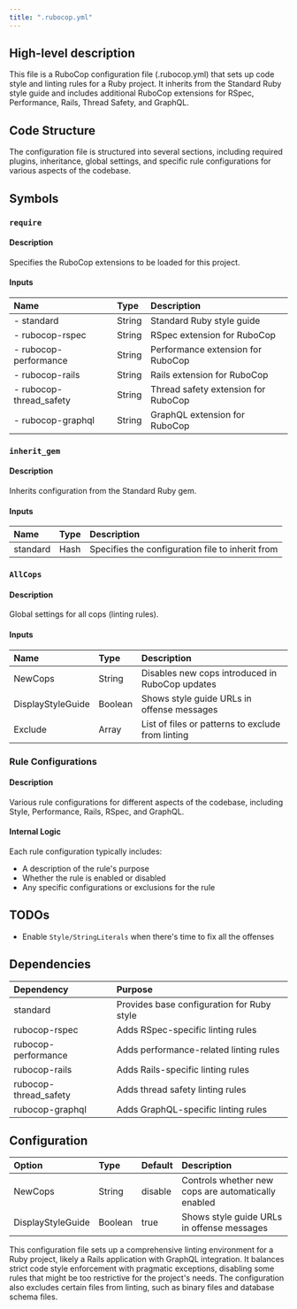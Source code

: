 ```yaml
---
title: ".rubocop.yml"
---
```


## High-level description
This file is a RuboCop configuration file (.rubocop.yml) that sets up code style and linting rules for a Ruby project. It inherits from the Standard Ruby style guide and includes additional RuboCop extensions for RSpec, Performance, Rails, Thread Safety, and GraphQL.

## Code Structure
The configuration file is structured into several sections, including required plugins, inheritance, global settings, and specific rule configurations for various aspects of the codebase.

## Symbols

### `require`
#### Description
Specifies the RuboCop extensions to be loaded for this project.

#### Inputs
| Name | Type | Description |
|:-----|:-----|:------------|
| - standard | String | Standard Ruby style guide |
| - rubocop-rspec | String | RSpec extension for RuboCop |
| - rubocop-performance | String | Performance extension for RuboCop |
| - rubocop-rails | String | Rails extension for RuboCop |
| - rubocop-thread_safety | String | Thread safety extension for RuboCop |
| - rubocop-graphql | String | GraphQL extension for RuboCop |

### `inherit_gem`
#### Description
Inherits configuration from the Standard Ruby gem.

#### Inputs
| Name | Type | Description |
|:-----|:-----|:------------|
| standard | Hash | Specifies the configuration file to inherit from |

### `AllCops`
#### Description
Global settings for all cops (linting rules).

#### Inputs
| Name | Type | Description |
|:-----|:-----|:------------|
| NewCops | String | Disables new cops introduced in RuboCop updates |
| DisplayStyleGuide | Boolean | Shows style guide URLs in offense messages |
| Exclude | Array | List of files or patterns to exclude from linting |

### Rule Configurations
#### Description
Various rule configurations for different aspects of the codebase, including Style, Performance, Rails, RSpec, and GraphQL.

#### Internal Logic
Each rule configuration typically includes:
- A description of the rule's purpose
- Whether the rule is enabled or disabled
- Any specific configurations or exclusions for the rule

## TODOs
- Enable `Style/StringLiterals` when there's time to fix all the offenses

## Dependencies
| Dependency | Purpose |
|:-----------|:--------|
| standard | Provides base configuration for Ruby style |
| rubocop-rspec | Adds RSpec-specific linting rules |
| rubocop-performance | Adds performance-related linting rules |
| rubocop-rails | Adds Rails-specific linting rules |
| rubocop-thread_safety | Adds thread safety linting rules |
| rubocop-graphql | Adds GraphQL-specific linting rules |

## Configuration
| Option | Type | Default | Description |
|:-------|:-----|:--------|:------------|
| NewCops | String | disable | Controls whether new cops are automatically enabled |
| DisplayStyleGuide | Boolean | true | Shows style guide URLs in offense messages |

This configuration file sets up a comprehensive linting environment for a Ruby project, likely a Rails application with GraphQL integration. It balances strict code style enforcement with pragmatic exceptions, disabling some rules that might be too restrictive for the project's needs. The configuration also excludes certain files from linting, such as binary files and database schema files.